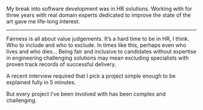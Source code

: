 My break into software development was in HR solutions. Working with for three years with real domain experts
dedicated to improve the state of the art gave me life-long interest.

---

Fairness is all about value judgements. It’s a hard time to be in HR, I think. Who to include and who to exclude. In times like this, perhaps even who lives and who dies…
Being fair and inclusive to candidates without expertise in engineering challenging solutions may mean excluding specialists with proven track records of successful delivery.

A recent interview required that I pick a project simple enough to be explained fully in 5 minutes.

But every project I’ve been involved with has been complex and challenging.
